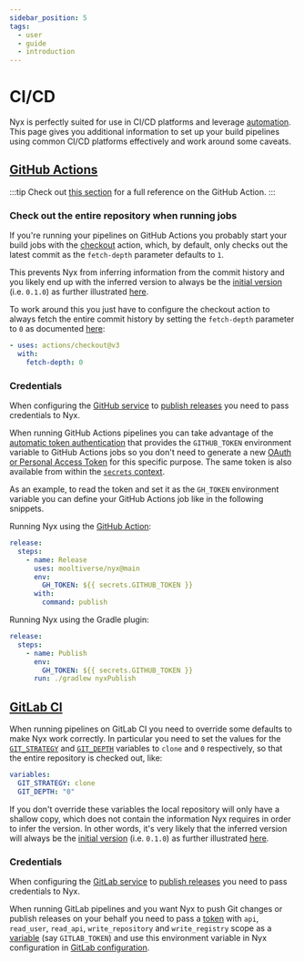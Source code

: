```yaml
---
sidebar_position: 5
tags:
  - user
  - guide
  - introduction
---
```


# CI/CD

Nyx is perfectly suited for use in CI/CD platforms and leverage [automation](../best-practice/build-and-automation.mdx). This page gives you additional information to set up your build pipelines using common CI/CD platforms effectively and work around some caveats.

## [GitHub Actions](https://docs.github.com/en/actions)

:::tip
Check out [this section](./usage.mdx#using-the-github-action) for a full reference on the GitHub Action.
:::

### Check out the entire repository when running jobs

If you're running your pipelines on GitHub Actions you probably start your build jobs with the [checkout](https://github.com/actions/checkout) action, which, by default, only checks out the latest commit as the `fetch-depth` parameter defaults to `1`.

This prevents Nyx from inferring information from the commit history and you likely end up with the inferred version to always be the [initial version](../configuration-reference/global-options.mdx#initial-version) (i.e. `0.1.0`) as further illustrated [here](../../resources/troubleshooting/wrong-version-is-inferred-on-ci-cd-platform.mdx).

To work around this you just have to configure the checkout action to always fetch the entire commit history by setting the `fetch-depth` parameter to `0` as documented [here](https://github.com/actions/checkout#Fetch-all-history-for-all-tags-and-branches):

```yaml
- uses: actions/checkout@v3
  with:
    fetch-depth: 0
```

### Credentials

When configuring the [GitHub service](../configuration-reference/services.mdx#github) to [publish releases](../configuration-reference/release-types.mdx#publication-services) you need to pass credentials to Nyx.

When running GitHub Actions pipelines you can take advantage of the [automatic token authentication](https://docs.github.com/en/actions/security-guides/automatic-token-authentication) that provides the `GITHUB_TOKEN` environment variable to GitHub Actions jobs so you don't need to generate a new [OAuth or Personal Access Token](https://docs.github.com/en/authentication/keeping-your-account-and-data-secure/creating-a-personal-access-token) for this specific purpose. The same token is also available from within the [`secrets` context](https://docs.github.com/en/actions/learn-github-actions/contexts#github-context).

As an example, to read the token and set it as the `GH_TOKEN` environment variable you can define your GitHub Actions job like in the following snippets.

Running Nyx using the [GitHub Action](./usage.mdx#using-the-github-action):

```yaml
release:
  steps:
    - name: Release
      uses: mooltiverse/nyx@main
      env:
        GH_TOKEN: ${{ secrets.GITHUB_TOKEN }}
      with:
        command: publish
```

Running Nyx using the Gradle plugin:

```yaml
release:
  steps:
    - name: Publish
      env:
        GH_TOKEN: ${{ secrets.GITHUB_TOKEN }}
      run: ./gradlew nyxPublish
```

## [GitLab CI](https://docs.gitlab.com/ee/ci/)

When running pipelines on GitLab CI you need to override some defaults to make Nyx work correctly. In particular you need to set the values for the [`GIT_STRATEGY`](https://docs.gitlab.com/ee/ci/runners/configure_runners.html#git-strategy) and [`GIT_DEPTH`](https://docs.gitlab.com/ee/ci/runners/configure_runners.html#shallow-cloning) variables to `clone` and `0` respectively, so that the entire repository is checked out, like:

```yaml
variables:
  GIT_STRATEGY: clone
  GIT_DEPTH: "0"
```

If you don't override these variables the local repository will only have a shallow copy, which does not contain the information Nyx requires in order to infer the version. In other words, it's very likely that the inferred version will always be the [initial version](../configuration-reference/global-options.mdx#initial-version) (i.e. `0.1.0`) as further illustrated [here](../../resources/troubleshooting/wrong-version-is-inferred-on-ci-cd-platform.mdx).

### Credentials

When configuring the [GitLab service](../configuration-reference/services.mdx#gitlab) to [publish releases](../configuration-reference/release-types.mdx#publication-services) you need to pass credentials to Nyx.

When running GitLab pipelines and you want Nyx to push Git changes or publish releases on your behalf you need to pass a [token](https://docs.gitlab.com/ee/user/profile/personal_access_tokens.html) with `api`, `read_user`, `read_api`, `write_repository` and `write_registry` scope as a [variable](https://docs.gitlab.com/ee/ci/variables/) (say `GITLAB_TOKEN`) and use this environment variable in Nyx configuration in [GitLab configuration](../configuration-reference/services.mdx#gitlab-configuration-options).
